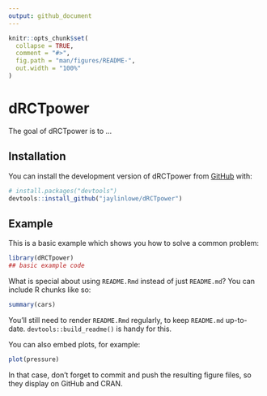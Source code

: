 ```yaml
---
output: github_document
---
```


<!-- README.md is generated from README.Rmd. Please edit that file -->

```r
knitr::opts_chunk$set(
  collapse = TRUE,
  comment = "#>",
  fig.path = "man/figures/README-",
  out.width = "100%"
)
```

# dRCTpower

<!-- badges: start -->
<!-- badges: end -->

The goal of dRCTpower is to ...

## Installation

You can install the development version of dRCTpower from [GitHub](https://github.com/) with:

``` r
# install.packages("devtools")
devtools::install_github("jaylinlowe/dRCTpower")
```

## Example

This is a basic example which shows you how to solve a common problem:

```r
library(dRCTpower)
## basic example code
```

What is special about using `README.Rmd` instead of just `README.md`? You can include R chunks like so:

```r
summary(cars)
```

You'll still need to render `README.Rmd` regularly, to keep `README.md` up-to-date. `devtools::build_readme()` is handy for this.

You can also embed plots, for example:

```r
plot(pressure)
```

In that case, don't forget to commit and push the resulting figure files, so they display on GitHub and CRAN.
